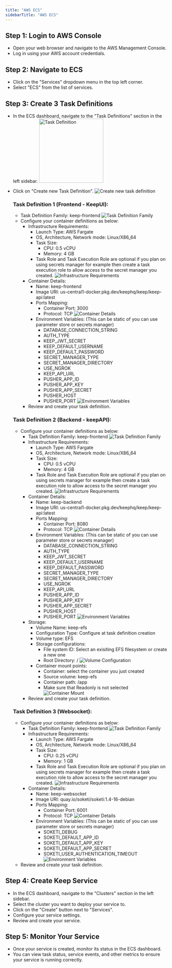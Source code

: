 ```yaml
---
title: "AWS ECS"
sidebarTitle: "AWS ECS"
---
```


## Step 1: Login to AWS Console
- Open your web browser and navigate to the AWS Management Console.
- Log in using your AWS account credentials.

## Step 2: Navigate to ECS
- Click on the "Services" dropdown menu in the top left corner.
- Select "ECS" from the list of services.

## Step 3: Create 3 Task Definitions
- In the ECS dashboard, navigate to the "Task Definitions" section in the left sidebar.
    <img src="/images/ecs-task-def-create.png" alt="Task Definition" width="200" height="200" />
- Click on "Create new Task Definition".
    ![Create new task definition](/images/ecs-task-def-create-new.png)

    ### Task Definition 1 (Frontend - KeepUI):

    - Task Definition Family: keep-frontend
        ![Task Definition Family](/images/ecs-task-def-frontend1.png)
    - Configure your container definitions as below:
        - Infrastructure Requirements:
            - Launch Type: AWS Fargate
            - OS, Architecture, Network mode: Linux/X86_64
            - Task Size:
                - CPU: 0.5 vCPU
                - Memory: 4 GB
            - Task Role and Task Execution Role are optional if you plan on using secrets manager for example then create a task execution role to allow access to the secret manager you created.
        ![Infrastructure Requirements](/images/ecs-task-def-frontend2.png)
        - Container Details:
            - Name: keep-frontend
            - Image URI: us-central1-docker.pkg.dev/keephq/keep/keep-api:latest
            - Ports Mapping:
                - Container Port: 3000
                - Protocol: TCP
            ![Container Details](/images/ecs-task-def-frontend3.png)
            - Environment Variables: (This can be static of you can use parameter store or secrets manager)
                - DATABASE_CONNECTION_STRING
                - AUTH_TYPE
                - KEEP_JWT_SECRET
                - KEEP_DEFAULT_USERNAME
                - KEEP_DEFAULT_PASSWORD
                - SECRET_MANAGER_TYPE
                - SECRET_MANAGER_DIRECTORY
                - USE_NGROK
                - KEEP_API_URL
                - PUSHER_APP_ID
                - PUSHER_APP_KEY
                - PUSHER_APP_SECRET
                - PUSHER_HOST
                - PUSHER_PORT
            ![Environment Variables](/images/ecs-task-def-frontend4.png)
        - Review and create your task definition.

    ### Task Definition 2 (Backend - keepAPI):

    - Configure your container definitions as below:
        - Task Definition Family: keep-frontend
        ![Task Definition Family](/images/ecs-task-def-backend1.png)
        - Infrastructure Requirements:
            - Launch Type: AWS Fargate
            - OS, Architecture, Network mode: Linux/X86_64
            - Task Size:
                - CPU: 0.5 vCPU
                - Memory: 4 GB
            - Task Role and Task Execution Role are optional if you plan on using secrets manager for example then create a task execution role to allow access to the secret manager you created.
                ![Infrastructure Requirements](/images/ecs-task-def-backend2.png)
        - Container Details:
            - Name: keep-backend
            - Image URI: us-central1-docker.pkg.dev/keephq/keep/keep-api:latest
            - Ports Mapping:
                - Container Port: 8080
                - Protocol: TCP
                ![Container Details](/images/ecs-task-def-backend3.png)
            - Environment Variables: (This can be static of you can use parameter store or secrets manager)
                - DATABASE_CONNECTION_STRING
                - AUTH_TYPE
                - KEEP_JWT_SECRET
                - KEEP_DEFAULT_USERNAME
                - KEEP_DEFAULT_PASSWORD
                - SECRET_MANAGER_TYPE
                - SECRET_MANAGER_DIRECTORY
                - USE_NGROK
                - KEEP_API_URL
                - PUSHER_APP_ID
                - PUSHER_APP_KEY
                - PUSHER_APP_SECRET
                - PUSHER_HOST
                - PUSHER_PORT
                ![Environment Variables](/images/ecs-task-def-backend4.png)
        - Storage:
            - Volume Name: keep-efs
            - Configuration Type: Configure at task definition creation
            - Volume type: EFS
            - Storage configurations:
                - File system ID: Select an exisiting EFS filesystem or create a new one
                - Root Directory: /
                ![Volume Configuration](/images/ecs-task-def-backend5.png)
            - Container mount points:
                - Container: select the container you just created
                - Source volume: keep-efs
                - Container path: /app
                - Make sure that Readonly is not selected
                ![Container Mount](/images/ecs-task-def-backend6.png)
        - Review and create your task definition.

    ### Task Definition 3 (Websocket):

    - Configure your container definitions as below:
        - Task Definition Family: keep-frontend
        ![Task Definition Family](/images/ecs-task-def-websocket1.png)
        - Infrastructure Requirements:
            - Launch Type: AWS Fargate
            - OS, Architecture, Network mode: Linux/X86_64
            - Task Size:
                - CPU: 0.25 vCPU
                - Memory: 1 GB
            - Task Role and Task Execution Role are optional if you plan on using secrets manager for example then create a task execution role to allow access to the secret manager you created.
            ![Infrastructure Requirements](/images/ecs-task-def-websocket2.png)
        - Container Details:
            - Name: keep-websocket
            - Image URI: quay.io/soketi/soketi:1.4-16-debian
            - Ports Mapping:
                - Container Port: 6001
                - Protocol: TCP
            ![Container Details](/images/ecs-task-def-websocket3.png)
            - Environment Variables: (This can be static of you can use parameter store or secrets manager)
                - SOKETI_DEBUG
                - SOKETI_DEFAULT_APP_ID
                - SOKETI_DEFAULT_APP_KEY
                - SOKETI_DEFAULT_APP_SECRET
                - SOKETI_USER_AUTHENTICATION_TIMEOUT
            ![Environment Variables](/images/ecs-task-def-websocket4.png)
    - Review and create your task definition.

## Step 4: Create Keep Service
- In the ECS dashboard, navigate to the "Clusters" section in the left sidebar.
- Select the cluster you want to deploy your service to.
- Click on the "Create" button next to "Services".
- Configure your service settings.
- Review and create your service.

## Step 5: Monitor Your Service
- Once your service is created, monitor its status in the ECS dashboard.
- You can view task status, service events, and other metrics to ensure your service is running correctly.
